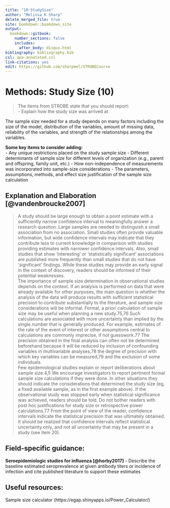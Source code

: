 ---
title: "10-StudySize"
author: "Melissa K Sharp"
delete_merged_file: true
site: bookdown::bookdown_site
output:
  bookdown::gitbook:
    number_sections: false 
    includes: 
      after_body: disqus.html
bibliography: bibliography.bib
csl: apa-annotated.csl
link-citations: yes
edit: https://github.com/sharpmel/STROBECourse
---

# Methods: Study Size (10)
> The items from STROBE state that you should report:   
-	Explain how the study size was arrived at

The sample size needed for a study depends on many factors including the size of the model, distribution of the variables, amount of missing data, reliability of the variables, and strength of the relationships among the variables. 

**Some key items to consider adding:**  
-	Any unique restrictions placed on the study sample size
- Different determinants of sample size for different levels of organization (e.g., parent and offspring, family unit, etc.)
- How non-independence of measurements was incorporated into sample-size considerations
-	The parameters, assumptions, methods, and effect size justification of the sample size calculation 

## Explanation and Elaboration [@vandenbroucke2007]
> A study should be large enough to obtain a point estimate with a sufficiently narrow confidence interval to meaningfully answer a research question. Large samples are needed to distinguish a small association from no association. Small studies often provide valuable information, but wide confidence intervals may indicate that they contribute less to current knowledge in comparison with studies providing estimates with narrower confidence intervals. Also, small studies that show ‘interesting’ or ‘statistically significant’ associations are published more frequently than small studies that do not have ‘significant’  findings. While these studies may provide an early signal in the context of discovery, readers should be informed of their potential weaknesses.</br>
The importance of sample size determination in observational studies depends on the context. If an analysis is performed on data that were already available for other purposes, the main question is whether the analysis of the data will produce results with sufficient statistical precision to contribute substantially to the literature, and sample size considerations will be informal. Formal, a priori calculation of sample size may be useful when planning a new study.75,76 Such calculations are associated with more uncertainty than implied by the single number that is generally produced. For example, estimates of the rate of the event of interest or other assumptions central to calculations are commonly imprecise, if not guesswork.77 The precision obtained in the final analysis can often not be determined beforehand because it will be reduced by inclusion of confounding variables in multivariable analyses,78 the degree of precision with which key variables can be measured,79 and the exclusion of some individuals.</br>
Few epidemiological studies explain or report deliberations about sample size.4,5 We encourage investigators to report pertinent formal sample size calculations if they were done. In other situations they should indicate the considerations that determined the study size (eg, a fixed available sample, as in the first example above). If the observational study was stopped early when statistical significance was achieved, readers should be told. Do not bother readers with post hoc justifications for study size or retrospective power calculations.77 From the point of view of the reader, confidence intervals indicate the statistical precision that was ultimately obtained. It should be realized that confidence intervals reflect statistical uncertainty only, and not all uncertainty that may be present in a study (see item 20).</br>


<h2> Field-specific guidance:</h2>
**Seroepidemiologic studies for influenza [@horby2017]**
- Describe the baseline estimated seroprevalence at given antibody titers or incidence of infection and cite published literature to support these estimates </br>

<h2> Useful resources:</h2>
Sample size calculator (https://egap.shinyapps.io/Power_Calculator/)